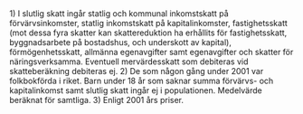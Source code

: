 <article id="535631" title=Talk:List of municipalities of Sweden by wealth>
	<talkpage id="535631" title="Talk:List of municipalities of Sweden by wealth">
{{WPSweden|class=List|importance=Low}}

1) I slutlig skatt ingår statlig och kommunal inkomstskatt på förvärvsinkomster, statlig inkomstskatt på kapitalinkomster, fastighetsskatt (mot dessa fyra skatter kan skattereduktion ha erhållits för fastighetsskatt, byggnadsarbete på bostadshus, och underskott av kapital), förmögenhetsskatt, allmänna egenavgifter samt egenavgifter och skatter för näringsverksamma. Eventuell mervärdesskatt som debiteras vid skatteberäkning debiteras ej.
2) De som någon gång under 2001 var folkbokförda i riket. Barn under 18 år som saknar summa förvärvs- och kapitalinkomst samt slutlig skatt ingår ej i populationen. Medelvärde beräknat för samtliga.
3) Enligt 2001 års priser.
	</talkpage>
</article>